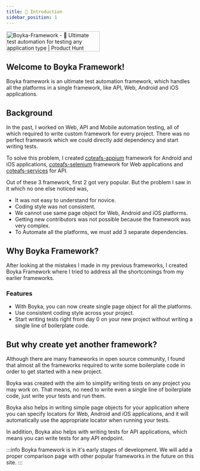 ```yaml
---
title: 👋 Introduction
sidebar_position: 1
---
```


<a href="https://www.producthunt.com/posts/boyka-framework?utm_source=badge-featured&utm_medium=badge&utm_souce=badge-boyka&#0045;framework" target="_blank"><img src="https://api.producthunt.com/widgets/embed-image/v1/featured.svg?post_id=352770&theme=light" alt="Boyka&#0045;Framework - 🎉&#0032;Ultimate&#0032;test&#0032;automation&#0032;for&#0032;testing&#0032;any&#0032;application&#0032;type | Product Hunt" width="250" height="54" /></a>

## Welcome to Boyka Framework!

Boyka framework is an ultimate test automation framework, which handles all the platforms in a single framework, like API, Web, Android and iOS applications.

## Background

In the past, I worked on Web, API and Mobile automation testing, all of which required to write custom framework for every project. There was no perfect framework which we could directly add dependency and start writing tests.

To solve this problem, I created [coteafs-appium][1] framework for Android and iOS applications, [coteafs-selenium][2] framework for Web applications and [coteafs-services][3] for API.

Out of these 3 framework, first 2 got very popular. But the problem I saw in it which no one else noticed was,

- It was not easy to understand for novice.
- Coding style was not consistent.
- We cannot use same page object for Web, Android and iOS platforms.
- Getting new contributors was not possible because the framework was very complex.
- To Automate all the platforms, we must add 3 separate dependencies.

## Why Boyka Framework?

After looking at the mistakes I made in my previous frameworks, I created Boyka Framework where I tried to address all the shortcomings from my earlier frameworks.

### Features

- With Boyka, you can now create single page object for all the platforms.
- Use consistent coding style across your project.
- Start writing tests right from day 0 on your new project without writing a single line of boilerplate code.

## But why create yet another framework?

Although there are many frameworks in open source community, I found that almost all the frameworks required to write some boilerplate code in order to get started with a new project.

Boyka was created with the aim to simplify writing tests on any project you may work on. That means, no need to write even a single line of boilerplate code, just write your tests and run them.

Boyka also helps in writing simple page objects for your application where you can specify locators for Web, Android and iOS applications, and it will automatically use the appropriate locator when running your tests.

In addition, Boyka also helps with writing tests for API applications, which means you can write tests for any API endpoint.

:::info
Boyka framework is in it's early stages of development. We will add a proper comparison page with other popular frameworks in the future on this site.
:::

[1]: https://github.com/WasiqB/coteafs-appium
[2]: https://github.com/WasiqB/coteafs-selenium
[3]: https://github.com/WasiqB/coteafs-services
